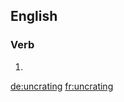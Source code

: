 ==English==

===Verb===
{{head|en|present participle}}

# {{present participle of|uncrate|lang=en}}

[[de:uncrating]]
[[fr:uncrating]]